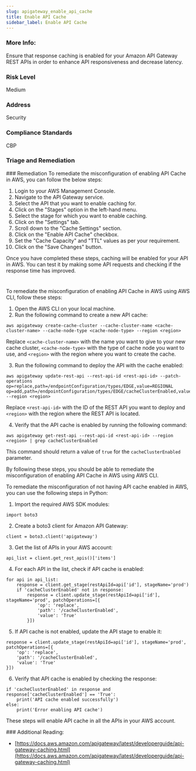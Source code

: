 ```yaml
---
slug: apigateway_enable_api_cache
title: Enable API Cache
sidebar_label: Enable API Cache
---
```


### More Info:

Ensure that response caching is enabled for your Amazon API Gateway REST APIs in order to enhance API responsiveness and decrease latency.

### Risk Level

Medium

### Address

Security

### Compliance Standards

CBP


### Triage and Remediation
<Tabs>
<Tab title='Remediation'>
### Remediation

<AccordionGroup>
<Accordion title='Using Console' defaultOpen='true'>
To remediate the misconfiguration of enabling API Cache in AWS, you can follow the below steps:

1. Login to your AWS Management Console.
2. Navigate to the API Gateway service.
3. Select the API that you want to enable caching for.
4. Click on the "Stages" option in the left-hand menu.
5. Select the stage for which you want to enable caching.
6. Click on the "Settings" tab.
7. Scroll down to the "Cache Settings" section.
8. Click on the "Enable API Cache" checkbox.
9. Set the "Cache Capacity" and "TTL" values as per your requirement.
10. Click on the "Save Changes" button.

Once you have completed these steps, caching will be enabled for your API in AWS. You can test it by making some API requests and checking if the response time has improved.

#
</Accordion>

<Accordion title='Using CLI'>
To remediate the misconfiguration of enabling API Cache in AWS using AWS CLI, follow these steps:

1. Open the AWS CLI on your local machine.
2. Run the following command to create a new API cache:

```
aws apigateway create-cache-cluster --cache-cluster-name <cache-cluster-name> --cache-node-type <cache-node-type> --region <region>
```

Replace `<cache-cluster-name>` with the name you want to give to your new cache cluster, `<cache-node-type>` with the type of cache node you want to use, and `<region>` with the region where you want to create the cache.

3. Run the following command to deploy the API with the cache enabled:

```
aws apigateway update-rest-api --rest-api-id <rest-api-id> --patch-operations op=replace,path=/endpointConfiguration/types/EDGE,value=REGIONAL op=add,path=/endpointConfiguration/types/EDGE/cacheClusterEnabled,value=true --region <region>
```

Replace `<rest-api-id>` with the ID of the REST API you want to deploy and `<region>` with the region where the REST API is located.

4. Verify that the API cache is enabled by running the following command:

```
aws apigateway get-rest-api --rest-api-id <rest-api-id> --region <region> | grep cacheClusterEnabled
```

This command should return a value of `true` for the `cacheClusterEnabled` parameter.

By following these steps, you should be able to remediate the misconfiguration of enabling API Cache in AWS using AWS CLI.
</Accordion>

<Accordion title='Using Python'>
To remediate the misconfiguration of not having API cache enabled in AWS, you can use the following steps in Python:

1. Import the required AWS SDK modules:
```
import boto3
```

2. Create a boto3 client for Amazon API Gateway:
```
client = boto3.client('apigateway')
```

3. Get the list of APIs in your AWS account:
```
api_list = client.get_rest_apis()['items']
```

4. For each API in the list, check if API cache is enabled:
```
for api in api_list:
    response = client.get_stage(restApiId=api['id'], stageName='prod')
    if 'cacheClusterEnabled' not in response:
        response = client.update_stage(restApiId=api['id'], stageName='prod', patchOperations=[{
            'op': 'replace',
            'path': '/cacheClusterEnabled',
            'value': 'True'
        }])
```

5. If API cache is not enabled, update the API stage to enable it:
```
response = client.update_stage(restApiId=api['id'], stageName='prod', patchOperations=[{
    'op': 'replace',
    'path': '/cacheClusterEnabled',
    'value': 'True'
}])
```

6. Verify that API cache is enabled by checking the response:
```
if 'cacheClusterEnabled' in response and response['cacheClusterEnabled'] == 'True':
    print('API cache enabled successfully')
else:
    print('Error enabling API cache')
```

These steps will enable API cache in all the APIs in your AWS account.
</Accordion>

</AccordionGroup>
</Tab>
</Tabs>
### Additional Reading:

- [https://docs.aws.amazon.com/apigateway/latest/developerguide/api-gateway-caching.html](https://docs.aws.amazon.com/apigateway/latest/developerguide/api-gateway-caching.html) 

